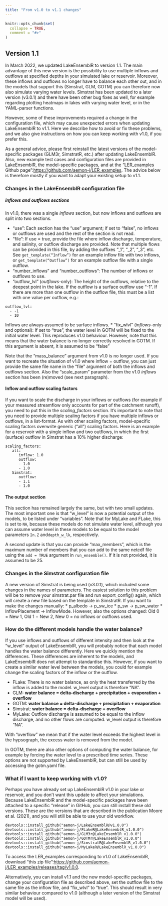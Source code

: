 ```yaml
---
title: "From v1.0 to v1.1 changes"
---
```


```r
knitr::opts_chunk$set(
  collapse = TRUE,
  comment = "#>"
)
```

## Version 1.1

In March 2022, we updated LakeEnsemblR to version 1.1. The main advantage of this new version is the possibility to use multiple inflows and outflows at specified depths in your simulated lake or reservoir. Moreover, these inflows and outflows no longer have to balance each other out, and in the models that support this (Simstrat, GLM, GOTM) you can therefore now also simulate varying water levels. Simstrat has been updated to a later version (v3.0.1) and there have been other bug fixes as well, for example regarding plotting heatmaps in lakes with varying water level, or in the YAML-parser functions.

However, some of these improvements required a change in the configuration file, which may cause unexpected errors when updating LakeEnsemblR to v1.1. Here we describe how to avoid or fix these problems, and we also give instructions on how you can keep working with v1.0, if you prefer this.

As a general advice, please first reinstall the latest versions of the model-specific packages (GLM3r, SimstratR, etc.) after updating LakeEnsemblR. Also, new example test cases and configuration files are provided in LakeEnsemblR, the model-specific packages, and at the "LER_examples Github page":<https://github.com/aemon-j/LER_examples>. The advice below is therefore mostly if you want to adapt your existing setup to v1.1.

### Changes in the LakeEnsemblR configuration file

##### inflows and outflows sections

In v1.0, there was a single <em>inflows</em> section, but now inflows and outflows are split into two sections.

-   "use": Each section has the "use" argument; if set to "false", no inflows or outflows are used and the rest of the section is not read.
-   "file": If use = true, provide the file where inflow discharge, temperature, and salinity, or outflow discharge are provided. Note that multiple flows can be provided in this file, by adding the suffixes "\_1", "\_2", "\_3", etc. See <code>get_template("Inflow")</code> for an example inflow file with two inflows, or <code>get_template("Outflow")</code> for an example outflow file with a single outflow.
-   "number_inflows" and "number_outflows": The number of inflows or outflows to use.
-   "outflow_lvl" (<em>outflows</em>-only): The height of the outflows, relative to the deepest point in the lake. If the outflow is a surface outflow use "-1". If there are more than one outflow in the outflow file, this must be a list with one value per outflow, e.g.:

```         
outflow_lvl:
  - -1
  - 10
```

Inflows are always assumed to be surface inflows. \* "fix_wlvl" (<em>inflows</em>-only and optional): If set to "true", the water level in GOTM will be fixed to the initial water level. This reproduces v1.0 behaviour. However, note that this means that the water balance is no longer correctly resolved in GOTM. If this argument is absent, it is assumed to be "false"

Note that the "mass_balance" argument from v1.0 is no longer used. If you want to recreate the situation of v1.0 where inflow = outflow, you can just provide the same file name in the "file" argument of both the inflows and outflows section. Also the "scale_param" parameter from the v1.0 <em>inflows</em> section has been (re)moved (see next paragraph).

#### Inflow and outflow scaling factors

If you want to scale the discharge in your inflows or outflows (for example if your measured streamflow only accounts for part of the catchment runoff), you need to put this in the <em>scaling_factors</em> section. It's important to note that you need to provide multiple scaling factors if you have multiple inflows or outflows, in a list-format. As with other scaling factors, model-specific scaling factors overwrite generic ("all") scaling factors. Here is an example for a reservoir with a single inflow and two outflows, in which the first (surface) outflow in Simstrat has a 10% higher discharge:

```         
scaling_factors:
   all:
      inflow: 1.0
      outflow:
      - 1.0
      - 1.0
   Simstrat:
      outflow:
      - 1.1
      - 1.0
```

#### The **output** section

This section has remained largely the same, but with two small updates. The most important one is that "w_level" is now a potential output of the models, to be listed under "variables". Note that for MyLake and FLake, this is set to `NA`, because these models do not simulate water level, although you can assume water level in these models to be equal to the model parameters `In.Z` and`depth_w_lk`, respectively.

A second update is that you can provide "max_members", which is the maximum number of members that you can add to the same netcdf file using the `add = TRUE` argument in `run_ensemble()`. If it is not provided, it is assumed to be 25.

### Changes in the Simstrat configuration file

A new version of Simstrat is being used (v3.0.1), which included some changes in the names of parameters. The easiest solution to this problem will be to remove your simstrat.par file and run export_config() again, which will create a new file based on the template in SimstratR. If you want to make the changes manually: \* p_albedo -\> p_sw_ice \* p_sw -\> p_sw_water \* InflowPlacement -\> InflowMode. However, also the options changed: Old 0 = New 1, Old 1 = New 2, New 0 = no inflows or outflows used.

### How do the different models handle the water balance?

If you use inflows and outflows of different intensity and then look at the "w_level" output of LakeEnsemblR, you will probably notice that each model handles the water balance differently. Here we quickly mention the differences. These differences are inherent to the models, and LakeEnsemblR does not attempt to standardise this. However, if you want to create a similar water level between the models, you could for example change the scaling factors of the inflow or the outflow.

-   FLake: There is no water balance, as only the heat transferred by the inflow is added to the model. w_level output is therefore "NA".
-   GLM: **water balance = delta-discharge + precipitation + evaporation + overflow**
-   GOTM: **water balance = delta-discharge + precipitation + evaporation**
-   Simstrat: **water balance = delta-discharge + overflow**
-   MyLake: Outflow discharge is assumed to be equal to the inflow discharge, and no other flows are computed. w_level output is therefore "NA".

With "overflow" we mean that if the water level exceeds the highest level in the hypsograph, the excess water is removed from the model.

In GOTM, there are also other options of computing the water balance, for example by forcing the water level to a prescribed time series. These options are not supported by LakeEnsemblR, but can still be used by accessing the gotm.yaml file.

### What if I want to keep working with v1.0?

Perhaps you have already set up LakeEnsemblR v1.0 in your lake or reservoir, and you don't want this update to affect your simulations. Because LakeEnsemblR and the model-specific packages have been attached to a specific "release" in GitHub, you can still install these old versions. These are the versions that are described in the publication Moore et al. (2021), and you will still be able to use your old workflow.

```         
devtools::install_github("aemon-j/LakeEnsemblR@v1.0.0")
devtools::install_github("aemon-j/FLakeR@LakeEnsemblR_v1.0.0")
devtools::install_github("aemon-j/GLM3r@LakeEnsemblR_v1.0.0")
devtools::install_github("aemon-j/GOTMr@LakeEnsemblR_v1.0.0")
devtools::install_github("aemon-j/SimstratR@LakeEnsemblR_v1.0.0")
devtools::install_github("aemon-j/MyLakeR@LakeEnsemblR_v1.0.0")
```

To access the LER_examples corresponding to v1.0 of LakeEnsemblR, download "this zip file":<https://github.com/aemon-j/LER_examples/releases/tag/v1.0.0>.

Alternatively, you can install v1.1 and the new model-specific packages, change your configuration file as described above, set the outflow file to the same file as the inflow file, and "fix_wlvl" to "true". This should result in very similar behaviour compared to v1.0 (although a later version of the Simstrat model will be used).
